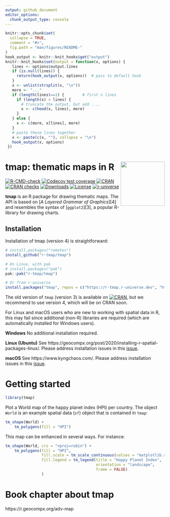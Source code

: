 ```yaml
---
output: github_document
editor_options: 
  chunk_output_type: console
---
```



```r
knitr::opts_chunk$set(
  collapse = TRUE,
  comment = "#>",
  fig.path = "man/figures/README-"
)
hook_output <- knitr::knit_hooks$get("output")
knitr::knit_hooks$set(output = function(x, options) {
   lines <- options$output.lines
   if (is.null(lines)) {
     return(hook_output(x, options))  # pass to default hook
   }
   x <- unlist(strsplit(x, "\n"))
   more <- "..."
   if (length(lines)==1) {        # first n lines
     if (length(x) > lines) {
       # truncate the output, but add ....
       x <- c(head(x, lines), more)
     }
   } else {
     x <- c(more, x[lines], more)
   }
   # paste these lines together
   x <- paste(c(x, ""), collapse = "\n")
   hook_output(x, options)
 })
```

# tmap: thematic maps in R <img src="man/figures/logo.png" align="right" height="139" alt="" />

<!-- badges: start -->
[![R-CMD-check](https://github.com/r-tmap/tmap/actions/workflows/R-CMD-check.yaml/badge.svg)](https://github.com/r-tmap/tmap/actions/workflows/R-CMD-check.yaml)
[![Codecov test coverage](https://codecov.io/gh/r-tmap/tmap/branch/master/graph/badge.svg)](https://app.codecov.io/gh/r-tmap/tmap?branch=master)
[![CRAN](https://www.r-pkg.org/badges/version/tmap)](https://cran.r-project.org/package=tmap) 
[![CRAN checks](https://cranchecks.info/badges/worst/tmap)](https://cran.r-project.org/web/checks/check_results_tmap.html)
[![Downloads](https://cranlogs.r-pkg.org/badges/tmap?color=brightgreen)](https://www.r-pkg.org:443/pkg/tmap)
[![License](https://img.shields.io/badge/License-GPL%20v3-brightgreen.svg?style=flat)](https://www.gnu.org/licenses/gpl-3.0.html)
[![r-universe](https://r-tmap.r-universe.dev/badges/tmap)](https://r-tmap.r-universe.dev/tmap)
<!-- badges: end -->




**tmap** is an R package for drawing thematic maps. The API is based on [*A Layered Grammar of Graphics*][4] and resembles the syntax of [`ggplot2`][3], a popular R-library for drawing charts.


## Installation

Installation of tmap (version 4) is straightforward:


```r
# install.packages("remotes")
install_github("r-tmap/tmap")

# On Linux, with pak
# install.packages("pak")
pak::pak("r-tmap/tmap")

# Or from r-universe
install.packages("tmap", repos = c("https://r-tmap.r-universe.dev", "https://cloud.r-project.org"))
```

The old version of `tmap` (version 3) is available on [![CRAN](https://www.r-pkg.org/badges/version/tmap)](https://cran.r-project.org/package=tmap), but we recommend to use version 4, which will be on CRAN soon.

For Linux and macOS users who are new to working with spatial data in R, this may fail since additional (non-R) libraries are required (which are automatically installed for Windows users).

**Windows**
No additional installation required.

**Linux (Ubuntu)**
See https://geocompx.org/post/2020/installing-r-spatial-packages-linux/. Please address installation issues in this [issue](https://github.com/r-tmap/tmap/issues/150).

**macOS**
See https://www.kyngchaos.com/. Please address installation issues in this [issue](https://github.com/r-tmap/tmap/issues/149).

#  Getting started

```r
library(tmap)
```

Plot a World map of the happy planet index (HPI) per country. The object `World` is an example spatial data (`sf`) object that is contained in `tmap`:

```r
tm_shape(World) +
	tm_polygons(fill = "HPI")
```

This map can be enhanced in several ways. For instance:


```r
tm_shape(World, crs = "+proj=robin") +
	tm_polygons(fill = "HPI",
				fill.scale = tm_scale_continuous(values = "matplotlib.rd_yl_bu"),
				fill.legend = tm_legend(title = "Happy Planet Index",
										orientation = "landscape", 
										frame = FALSE)
				)
```

# Book chapter about tmap


https://r.geocompx.org/adv-map
